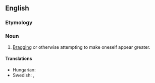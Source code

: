 ==English==

===Etymology===
{{prefix|en|self|promotion}}

===Noun===
{{en-noun|~}}

# [[brag|Bragging]] or otherwise attempting to make oneself appear greater.

====Translations====
{{trans-top|the act of promoting oneself}}
* Hungarian: {{t|hu|önreklámozás}}
* Swedish: {{t|sv|självpromotion|c}}, {{t|sv|självbefordran}}
{{trans-mid}}
{{trans-bottom}}